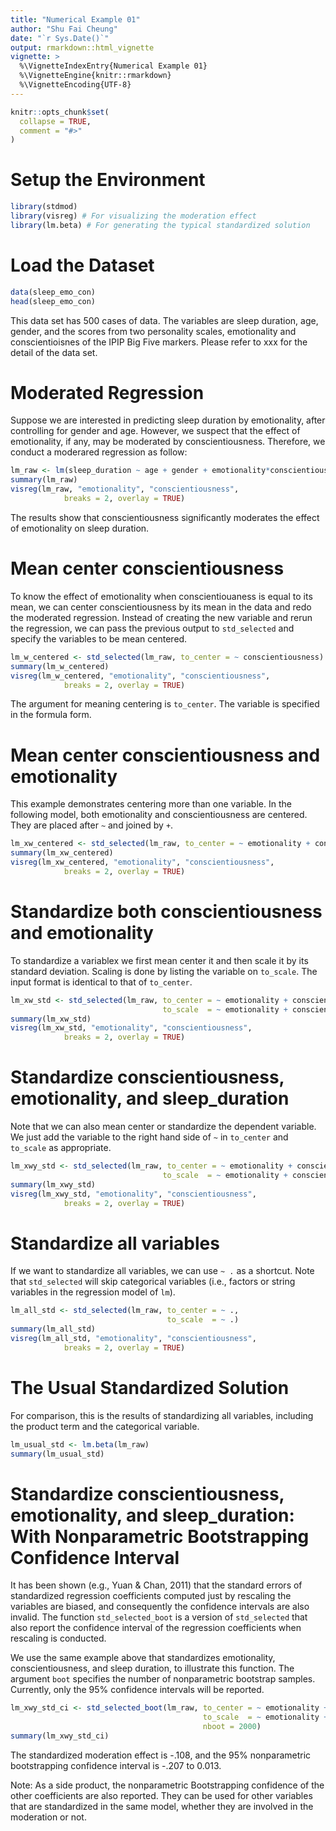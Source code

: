 ```yaml
---
title: "Numerical Example 01"
author: "Shu Fai Cheung"
date: "`r Sys.Date()`"
output: rmarkdown::html_vignette
vignette: >
  %\VignetteIndexEntry{Numerical Example 01}
  %\VignetteEngine{knitr::rmarkdown}
  %\VignetteEncoding{UTF-8}
---
```


```r
knitr::opts_chunk$set(
  collapse = TRUE,
  comment = "#>"
)
```

# Setup the Environment

```r
library(stdmod)
library(visreg) # For visualizing the moderation effect
library(lm.beta) # For generating the typical standardized solution
```

# Load the Dataset

```r
data(sleep_emo_con)
head(sleep_emo_con)
```

This data set has 500 cases of data. The variables are sleep duration, age, gender,  and the scores from two personality scales, emotionality and conscientioisnes of the IPIP Big Five markers. Please refer to xxx for the detail of the data set.


# Moderated Regression

Suppose we are interested in predicting sleep duration by emotionality, after controlling for gender and age. However, we suspect that the effect of emotionality, if any, may be moderated by conscientiousness. Therefore, we conduct a moderared regression as follow:

```r
lm_raw <- lm(sleep_duration ~ age + gender + emotionality*conscientiousness, sleep_emo_con)
summary(lm_raw)
visreg(lm_raw, "emotionality", "conscientiousness",
            breaks = 2, overlay = TRUE)
```

The results show that conscientiousness significantly moderates the effect of emotionality on sleep duration.

# Mean center conscientiousness

To know the effect of emotionality when conscientiouaness is equal to its mean, we can center conscientiousness by its mean in the data and redo the moderated regression. Instead of creating the new variable and rerun the regression, we can pass the previous output to `std_selected` and specify the variables to be mean centered.


```r
lm_w_centered <- std_selected(lm_raw, to_center = ~ conscientiousness)
summary(lm_w_centered)
visreg(lm_w_centered, "emotionality", "conscientiousness",
            breaks = 2, overlay = TRUE)
```

The argument for meaning centering is `to_center`. The variable is specified in the formula form.


# Mean center conscientiousness and emotionality

This example demonstrates centering more than one variable. In the following model, both emotionality and conscientiousness are centered. They are placed after `~` and joined by `+`.

```r
lm_xw_centered <- std_selected(lm_raw, to_center = ~ emotionality + conscientiousness)
summary(lm_xw_centered)
visreg(lm_xw_centered, "emotionality", "conscientiousness",
            breaks = 2, overlay = TRUE)
```

# Standardize both conscientiousness and emotionality

To standardize a variablex we first mean center it and then scale it by its standard deviation. Scaling is done by listing the variable on `to_scale`. The input format is identical to that of `to_center`.


```r
lm_xw_std <- std_selected(lm_raw, to_center = ~ emotionality + conscientiousness,
                                  to_scale  = ~ emotionality + conscientiousness)
summary(lm_xw_std)
visreg(lm_xw_std, "emotionality", "conscientiousness",
            breaks = 2, overlay = TRUE)
```

# Standardize conscientiousness, emotionality, and sleep_duration

Note that we can also mean center or standardize the dependent variable. We just add the variable to the right hand side of `~` in `to_center` and `to_scale` as appropriate.

```r
lm_xwy_std <- std_selected(lm_raw, to_center = ~ emotionality + conscientiousness + sleep_duration,
                                  to_scale  = ~ emotionality + conscientiousness + sleep_duration)
summary(lm_xwy_std)
visreg(lm_xwy_std, "emotionality", "conscientiousness",
            breaks = 2, overlay = TRUE)
```

# Standardize all variables

If we want to standardize all variables, we can use `~ .` as a shortcut. Note that `std_selected` will skip categorical variables (i.e., factors or string variables in the regression model of `lm`).

```r
lm_all_std <- std_selected(lm_raw, to_center = ~ .,
                                   to_scale  = ~ .)
summary(lm_all_std)
visreg(lm_all_std, "emotionality", "conscientiousness",
            breaks = 2, overlay = TRUE)
```

# The Usual Standardized Solution

For comparison, this is the results of standardizing all variables, including the product term and the categorical variable.

```r
lm_usual_std <- lm.beta(lm_raw)
summary(lm_usual_std)
```

# Standardize conscientiousness, emotionality, and sleep_duration: With Nonparametric Bootstrapping Confidence Interval

It has been shown (e.g., Yuan & Chan, 2011) that the standard errors of standardized regression coefficients computed just by rescaling the variables are biased, and consequently the confidence intervals are also invalid. The function `std_selected_boot` is a version of `std_selected` that also report the confidence interval of the regression coefficients when rescaling is conducted.

We use the same example above that standardizes emotionality, conscientiousness, and sleep duration, to illustrate this function. The argument `boot` specifies the number of nonparametric bootstrap samples. Currently, only the 95% confidence intervals will be reported.

```r
lm_xwy_std_ci <- std_selected_boot(lm_raw, to_center = ~ emotionality + conscientiousness + sleep_duration,
                                           to_scale  = ~ emotionality + conscientiousness + sleep_duration,
                                           nboot = 2000)
summary(lm_xwy_std_ci)
```

The standardized moderation effect is -.108, and the 95% nonparametric bootstrapping confidence interval is -.207 to 0.013.

Note: As a side product, the nonparametric Bootstrapping confidence of the other coefficients are also reported. They can be used for other variables that are standardized in the same model, whether they are involved in the moderation or not.
